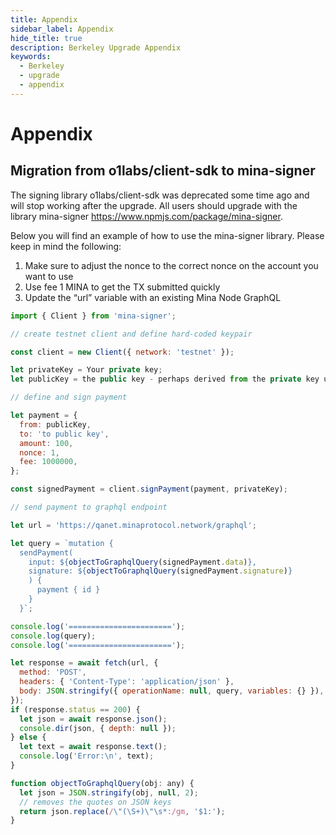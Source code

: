 ```yaml
---
title: Appendix
sidebar_label: Appendix
hide_title: true
description: Berkeley Upgrade Appendix
keywords:
  - Berkeley
  - upgrade
  - appendix
---
```


# Appendix

## Migration from o1labs/client-sdk to mina-signer

The signing library o1labs/client-sdk was deprecated some time ago and will stop working after the upgrade. All users should upgrade with the library mina-signer https://www.npmjs.com/package/mina-signer.

Below you will find an example of how to use the mina-signer library. Please keep in mind the following:

1. Make sure to adjust the nonce to the correct nonce on the account you want to use
2. Use fee 1 MINA to get the TX submitted quickly
3. Update the “url” variable with an existing Mina Node GraphQL

```javascript
import { Client } from 'mina-signer';

// create testnet client and define hard-coded keypair

const client = new Client({ network: 'testnet' });

let privateKey = Your private key;
let publicKey = the public key - perhaps derived from the private key using -> client.derivePublicKey(privateKey);

// define and sign payment

let payment = {
  from: publicKey,
  to: 'to public key',
  amount: 100,
  nonce: 1,
  fee: 1000000,
};

const signedPayment = client.signPayment(payment, privateKey);

// send payment to graphql endpoint

let url = 'https://qanet.minaprotocol.network/graphql';

let query = `mutation {
  sendPayment(
    input: ${objectToGraphqlQuery(signedPayment.data)},
    signature: ${objectToGraphqlQuery(signedPayment.signature)}
    ) {
      payment { id }
    }
  }`;

console.log('=======================');
console.log(query);
console.log('=======================');

let response = await fetch(url, {
  method: 'POST',
  headers: { 'Content-Type': 'application/json' },
  body: JSON.stringify({ operationName: null, query, variables: {} }),
});
if (response.status == 200) {
  let json = await response.json();
  console.dir(json, { depth: null });
} else {
  let text = await response.text();
  console.log('Error:\n', text);
}

function objectToGraphqlQuery(obj: any) {
  let json = JSON.stringify(obj, null, 2);
  // removes the quotes on JSON keys
  return json.replace(/\"(\S+)\"\s*:/gm, '$1:');
}

```
